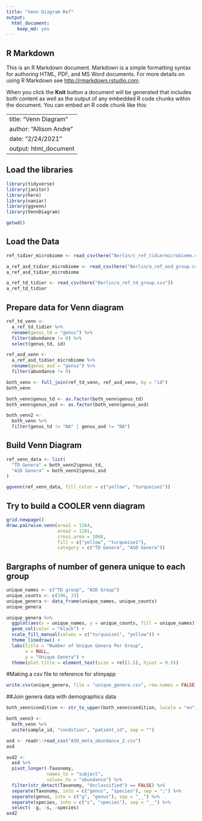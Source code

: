 ```yaml
---
title: "Venn Diagram Ref"
output: 
  html_document: 
    keep_md: yes
---
```


## R Markdown

This is an R Markdown document. Markdown is a simple formatting syntax for authoring HTML, PDF, and MS Word documents. For more details on using R Markdown see <http://rmarkdown.rstudio.com>.

When you click the **Knit** button a document will be generated that includes both content as well as the output of any embedded R code chunks within the document. You can embed an R code chunk like this:

---
title: "Venn Diagram"
author: "Allison Andre"
date: "2/24/2021"
output: html_document
---

## Load the libraries
```r
library(tidyverse)
library(janitor)
library(here)
library(naniar)
library(ggvenn)
library(VennDiagram)
``` 

```r
getwd()
```


## Load the Data
```r
ref_tidier_microbiome <- read_csv(here("Berlin/c_ref_tidiermicrobiome.csv"))
```


```r
a_ref_asd_tidier_microbiome <- read_csv(here("Berlin/a_ref_asd_group.csv"))
a_ref_asd_tidier_microbiome
```

```r
a_ref_td_tidier <- read_csv(here("Berlin/a_ref_td_group.csv"))
a_ref_td_tidier
```

## Prepare data for Venn diagram
```r
ref_td_venn <-
  a_ref_td_tidier %>% 
  rename(genus_td = "genus") %>% 
  filter(abundance != 0) %>% 
  select(genus_td, id)
```

```r
ref_asd_venn <-
  a_ref_asd_tidier_microbiome %>% 
  rename(genus_asd = "genus") %>% 
  filter(abundance != 0)
```

```r
both_venn <- full_join(ref_td_venn, ref_asd_venn, by = "id")
both_venn
```

```r
both_venn$genus_td <- as.factor(both_venn$genus_td)
both_venn$genus_asd <- as.factor(both_venn$genus_asd)
```

```r
both_venn2 <- 
  both_venn %>% 
  filter(genus_td != "NA" | genus_asd != "NA")
```


## Build Venn Diagram

```r
ref_venn_data <- list(
  "TD Genera" = both_venn2$genus_td,
  "ASD Genera" = both_venn2$genus_asd
)
```



```r
ggvenn(ref_venn_data, fill_color = c("yellow", "turquoise1"))
```

## Try to build a COOLER venn diagram

```r
grid.newpage()
draw.pairwise.venn(area1 = 1264,                      
                   area2 = 1101,
                   cross.area = 1068, 
                   fill = c("yellow", "turquoise1"), 
                   category = c("TD Genera", "ASD Genera"))
```


## Bargraphs of number of genera unique to each group

```r
unique_names <- c("TD group", "ASD Group")
unique_counts <- c(196, 33)
unique_genera <- data_frame(unique_names, unique_counts)
unique_genera
```

```r
unique_genera %>% 
  ggplot(aes(x = unique_names, y = unique_counts, fill = unique_names)) +
  geom_col(color = "black") + 
  scale_fill_manual(values = c("turquoise1", "yellow")) +
  theme_linedraw() +
  labs(title = "Number of Unique Genera Per Group",
       x = NULL,
       y = "Unique Genera") +
  theme(plot.title = element_text(size = rel(1.5), hjust = 0.5)) 
```

#Making a csv file to reference for shinyapp
```r
write.csv(unique_genera, file = "unique_genera.csv", row.names = FALSE)
```



##Join genera data with demographics data
```r
both_venn$condition <- str_to_upper(both_venn$condition, locale = "en")
```

```r
both_venn3 <-
  both_venn %>% 
  unite(sample_id, "condition", "patient_id", sep = "")
```

```r
asd <- readr::read_csv("ASD_meta_abundance_2.csv")
asd
```
```r
asd2 <- 
  asd %>% 
  pivot_longer(-Taxonomy, 
               names_to = "subject", 
               values_to = "abundance") %>% 
  filter(str_detect(Taxonomy, "Unclassified") == FALSE) %>% 
  separate(Taxonomy, into = c("genus", "species"), sep = ";") %>% 
  separate(genus, into = c("g", "genus"), sep = "__") %>% 
  separate(species, into = c("s", "species"), sep = "__") %>% 
  select( -g, -s, -species)
asd2
```

```r
```
